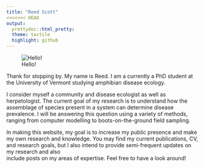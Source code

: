 ```yaml
---
title: "Reed Scott"
<<<<<<< HEAD
output:
  prettydoc::html_pretty:
  theme: tactile
  highlight: github
---
```


![Hello!](D:/Website/website/headshot.jpg)

Thank for stopping by. My name is Reed. I am a currently a PhD student at the University of Vermont studying amphibian disease ecology. 

I consider myself a community and disease ecologist as well as herpetologist. The current goal of my research is to understand  how the  assemblage of species present in a system can determine disease prevalence. I will be answering this question using a  variety of methods, ranging from computer modelling to boots-on-the-ground field sampling.

In making this website, my goal is to increase my public presence and make my own research and knowledge. You may find my   current publications, CV, and research goals, but I also intend to provide semi-frequent updates on my research and also  
include posts on my areas of expertise. Feel free to have a look around!